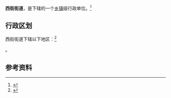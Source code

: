 {{中国乡级行政区|52/04/02/003/000}}

'''西街街道'''，是{{PRC admin/fullname|52/04/02/003/000|3}}下辖的一个[[乡镇|乡镇]]级行政单位。<ref>{{PRC admin/ref sgc|{{PRC admin/parent|52/04/02/003/000}}}}</ref>

== 行政区划 ==

西街街道下辖以下地区：<ref>{{PRC admin/ref sgc|52/04/02/003/000}}</ref>

{{PRC admin/children|52/04/02/003/000}}。

== 参考资料 ==

{{reflist}}

{{行政区划小作品}}
{{PRC admin/navcat|52/04/02/003/000}}